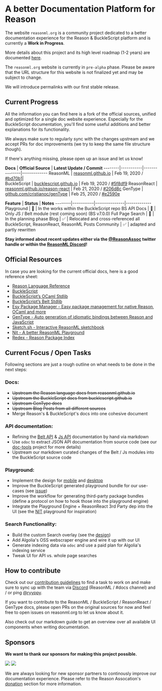 # A better Documentation Platform for Reason

The website `reasonml.org` is a community project dedicated to a better
documentation experience for the Reason & BuckleScript platform and is
currently a **Work in Progress**.

More details about this project and its high level roadmap (1-2 years) are
documented
[here](https://www.reason-association.org/projects/better-learning-materials-and-tools).

<Warn>

The `reasonml.org` website is currently in `pre-alpha` phase.
Please be aware that the URL structure for this website is not finalized yet
and may be subject to change.

We will introduce permalinks with our first stable release.

</Warn>

## Current Progress 

All the information you can find here is a fork of the official sources,
unified and optimized for a single doc website experience. Especially for the
BuckleScript documentation, you'll find some useful additions and better
explanations for its functionality.

We always make sure to regularly sync with the changes upstream and we accept
PRs for doc improvements (we try to keep the same file structure though).

If there's anything missing, please open up an issue and let us know!

**Docs** |  **Official Source** | **Latest Update / Commit**
--------|-----------|---------------|-------------
ReasonML | [reasonml.github.io](//reasonml.github.io) | Feb 19, 2020 / [#bd70b1](https://github.com/reasonml/reasonml.github.io/commit/bd70b19269f8a7df8b4170c8600a75e9919e9a55)|  
BuckleScript | [bucklescript.github.io](//bucklescript.github.io) | Feb 19, 2020 / [#5f8df9](https://github.com/BuckleScript/bucklescript.github.io/commit/5f8df9d475701c1b41f1dd6b9440a18f36fbc08f)
ReasonReact | [reasonml.github.io/reason-react](//reasonml.github.io/reason-react) | Feb 21, 2020 / [#206d8c](https://github.com/reasonml/reason-react/commit/206d8ca14c93d9b0ee1b9ff722860913401af798)
GenType | [github.com/cristianoc/genType](//github.com/cristianoc/genType) | Feb 25, 2020 / [#e2590e](https://github.com/cristianoc/genType/commit/e2590e6c64cc46515a0a7e866dbd2708a4509e3d#diff-04c6e90faac2675aa89e2176d2eec7d8)


**Feature** | **Status** | **Notes**
--------|-----------|---------------|-------------
Playground |  🚧 | In the works within the BuckleScript repo
BS API Docs |  🚧 | Only JS / Belt module (rest coming soon) (BS v7.0.0)
Full Page Search | 📝 | In the planning phase
Blog | ✅ | Relocated and cross-referenced all BuckleScript, ReasonReact, ReasonML Posts
Community | ✅ | adapted and partly rewritten

**Stay informed about recent updates either via the
[@ReasonAssoc](https://twitter.com/ReasonAssoc) twitter handle or within the
[ReasonML Discord](https://discord.gg/reasonml)!**


## Official Resources

In case you are looking for the current official docs, here is a good reference sheet:

- [Reason Language Reference](https://reasonml.github.io/)
- [BuckleScript](https://bucklescript.github.io/)
- [BuckleScript’s OCaml Stdlib](https://bucklescript.github.io/bucklescript/api/Js.html)
- [BuckleScript’s Belt Stdlib](https://bucklescript.github.io/bucklescript/api/Belt.html)
- [Esy Package Manager - Easy package management for native Reason, OCaml and more](https://esy.sh)
- [GenType - Auto generation of idiomatic bindings between Reason and JavaScript](https://github.com/cristianoc/genType)
- [Sketch.sh - Interactive ReasonML sketchbook](https://sketch.sh)
- [Nit - A better ReasonML Playground](https://nit.sketch.sh/)
- [Redex - Reason Package Index](https://redex.github.io/)


## Current Focus / Open Tasks

Following sections are just a rough outline on what needs to be done in the
next steps:

### Docs:

- ~~Upstream the Reason language docs from reasonml.github.io~~
- ~~Upstream the BuckleScript docs from bucklescript.github.io~~
- ~~Upstream GenType docs~~
- ~~Upstream Blog Posts from all different sources~~
- Merge Reason's & BuckleScript's docs into one cohesive document

### API documentation:

- Refining the [Belt API](/apis/javascript/latest/belt) & [Js API](/apis/javascript/latest/js) documentation by hand via markdown
- Use `odoc` to extract JSON API documentation from source code (see our
[doc-tools](https://github.com/reason-association/doc-tools) project for more
details)
- Upstream our markdown curated changes of the Belt / Js modules into the BuckleScript source code
### Playground:

- Implement the design for
[mobile](https://xd.adobe.com/spec/1cd19c3a-a0bb-4f93-4e11-725589888696-6ae0/screen/adfe80dc-6bc1-40a5-9975-aa062e63cdc5/Reason-Playground)
and
[desktop](https://xd.adobe.com/spec/1cd19c3a-a0bb-4f93-4e11-725589888696-6ae0/screen/e8559ac4-5e35-430b-83f3-e4ad8c1e274c/Reason-1400-Playground)
- Improve the BuckleScript generated playground bundle for our use-cases (see
[issue](https://github.com/BuckleScript/bucklescript/issues/3857#issuecomment-558540278))
- Improve the workflow for generating third-party package bundles (define a protocol on how to hook those into the playground engine)
- Integrate the Playground Engine + ReasonReact 3rd Party dep into the UI (see
the [NIT](https://github.com/Sketch-sh/nit/tree/406) playground for
inspiration)

### Search Functionality:

- Build the custom Search overlay (see the
[design](https://xd.adobe.com/spec/1cd19c3a-a0bb-4f93-4e11-725589888696-6ae0/screen/5ef4d42c-05eb-4117-82b6-a2906e652ff1/Reason-1400-Nav-Search))
- Add Algolia's OSS webscraper engine and wire it up with our UI
- Generate indexing data via `odoc` and use a paid plan for Algolia's indexing service
- Tweak UI for API vs. whole page searches


## How to contribute

Check out our [contribution
guidelines](https://github.com/reason-association/reasonml.org/blob/master/CONTRIBUTING.md)
to find a task to work on and make sure to sync up with the team via
[Discord](https://discord.gg/fscQAnj) (ReasonML / #docs channel) and / or ping
[@ryyppy](https://twitter.com/ryyppy).

If you want to contribute to the ReasonML / BuckleScript / ReasonReact /
GenType docs, please open PRs on the original sources for now and feel free to
open issues on reasonml.org to let us know about it.

<UrlBox text="Markdown Guide" href="/markdown-guide">

Also check out our markdown guide to get an overview
over all available UI components when writing documentation.

</UrlBox>

## Sponsors

**We want to thank our sponsors for making this project possible.**

<div className="my-8 flex flex-col sm:flex-row sm:items-center">
  <img src="/static/partners/ahrefs.svg" className="w-1/2 sm:w-1/4 mr-10 h-16"/>
  <img src="/static/partners/tezos_foundation.svg" className="w-4/5 mt-8 sm:mt-0 sm:w-2/4 h-16"/>
</div>


We are always looking for new sponsor partners to continously improve our
documentation experience. Please refer to the Reason Assocation's
[donation](https://www.reason-association.org/donate) section for more
information.


